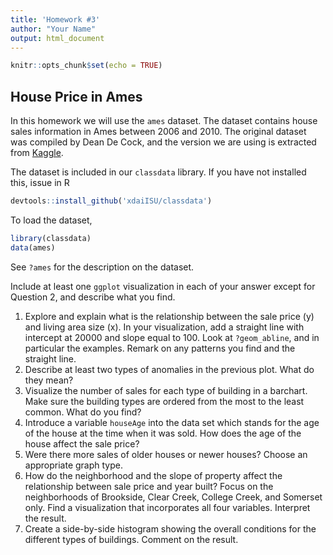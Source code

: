```yaml
---
title: 'Homework #3'
author: "Your Name"
output: html_document
---
```


```r
knitr::opts_chunk$set(echo = TRUE)
```

## House Price in Ames

In this homework we will use the `ames` dataset. The dataset contains house sales information in Ames between 2006 and 2010. The original dataset was compiled by Dean De Cock, and the version we are using is extracted from [Kaggle](https://www.kaggle.com/c/house-prices-advanced-regression-techniques/overview).

The dataset is included in our `classdata` library. If you have not installed this, issue in R
```r
devtools::install_github('xdaiISU/classdata')
```

To load the dataset, 
```r
library(classdata)
data(ames)
```
See `?ames` for the description on the dataset.

Include at least one `ggplot` visualization in each of your answer except for Question 2, and describe what you find.
<!-- **Submission instructions**: Create a folder named `ds202_hw3`, and name the RMarkDown file `hw3.Rmd`  which should include your solutions under this folder. For submission, create a GitHub repository named `ds202_hw3` under your GitHub account, and push both `hw3.Rmd` and the knitted `hw3.html` before the deadline. I will assume you use the same GitHub username as for your HW2 submission. The latest version of your homework appearing on GitHub before the deadline is graded. *It is crucial to follow the exact folder structure and file names*, so that your homework can be reproduced and graded by an automated script. This homework is **due on Feb 19** before class. -->

1. Explore and explain what is the relationship between the sale price (y) and living area size (x). In your visualization, add a straight line with intercept at 20000 and slope equal to 100. Look at `?geom_abline`, and in particular the examples. Remark on any patterns you find and the straight line.
2. Describe at least two types of anomalies in the previous plot. What do they mean?
3. Visualize the number of sales for each type of building in a barchart. Make sure the building types are ordered from the most to the least common. What do you find?
4. Introduce a variable `houseAge` into the data set which stands for the age of the house at the time when it was sold. How does the age of the house affect the sale price? 
5. Were there more sales of older houses or newer houses? Choose an appropriate graph type.
6. How do the neighborhood and the slope of property affect the relationship between sale price and year built? Focus on the neighborhoods of Brookside, Clear Creek, College Creek, and Somerset only. Find a visualization that incorporates all four variables. Interpret the result.
7. Create a side-by-side histogram showing the overall conditions for the different types of buildings. Comment on the result.
